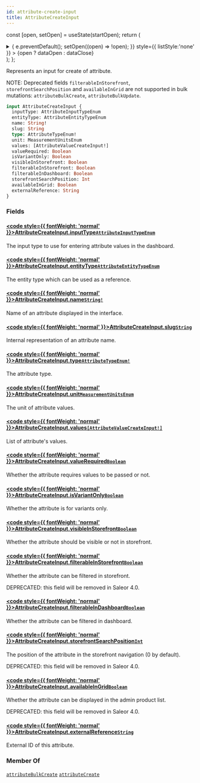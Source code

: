 ```yaml
---
id: attribute-create-input
title: AttributeCreateInput
---
```






const [open, setOpen] = useState(startOpen);
return (
<details {...(open ? { open: true } : {})} className="details" style={{ border:'none', boxShadow:'none', background:'var(--ifm-background-color)' }}>
<summary
onClick={(e) => {
e.preventDefault();
setOpen((open) => !open);
}}
style={{ listStyle:'none' }} >
{open ? dataOpen : dataClose}
</summary>
{open && children}
</details>
);
};

Represents an input for create of attribute.

NOTE: Deprecated fields `filterableInStorefront`, `storefrontSearchPosition` and `availableInGrid` are not supported in bulk mutations: `attributeBulkCreate`, `attributeBulkUpdate`.

```graphql
input AttributeCreateInput {
  inputType: AttributeInputTypeEnum
  entityType: AttributeEntityTypeEnum
  name: String!
  slug: String
  type: AttributeTypeEnum!
  unit: MeasurementUnitsEnum
  values: [AttributeValueCreateInput!]
  valueRequired: Boolean
  isVariantOnly: Boolean
  visibleInStorefront: Boolean
  filterableInStorefront: Boolean
  filterableInDashboard: Boolean
  storefrontSearchPosition: Int
  availableInGrid: Boolean
  externalReference: String
}
```

### Fields

#### [<code style={{ fontWeight: 'normal' }}>AttributeCreateInput.<b>inputType</b></code>](#)<Bullet />[`AttributeInputTypeEnum`](../../../api-reference/attributes/enums/attribute-input-type-enum.mdx) <Badge class="badge badge--secondary" text="enum"/> <Badge class="badge badge--secondary" text="attributes"/>

The input type to use for entering attribute values in the dashboard.

#### [<code style={{ fontWeight: 'normal' }}>AttributeCreateInput.<b>entityType</b></code>](#)<Bullet />[`AttributeEntityTypeEnum`](../../../api-reference/attributes/enums/attribute-entity-type-enum.mdx) <Badge class="badge badge--secondary" text="enum"/> <Badge class="badge badge--secondary" text="attributes"/>

The entity type which can be used as a reference.

#### [<code style={{ fontWeight: 'normal' }}>AttributeCreateInput.<b>name</b></code>](#)<Bullet />[`String!`](../../../api-reference/miscellaneous/scalars/string.mdx) <Badge class="badge badge--secondary" text="non-null"/> <Badge class="badge badge--secondary" text="scalar"/> <Badge class="badge badge--secondary" text="miscellaneous"/>

Name of an attribute displayed in the interface.

#### [<code style={{ fontWeight: 'normal' }}>AttributeCreateInput.<b>slug</b></code>](#)<Bullet />[`String`](../../../api-reference/miscellaneous/scalars/string.mdx) <Badge class="badge badge--secondary" text="scalar"/> <Badge class="badge badge--secondary" text="miscellaneous"/>

Internal representation of an attribute name.

#### [<code style={{ fontWeight: 'normal' }}>AttributeCreateInput.<b>type</b></code>](#)<Bullet />[`AttributeTypeEnum!`](../../../api-reference/attributes/enums/attribute-type-enum.mdx) <Badge class="badge badge--secondary" text="non-null"/> <Badge class="badge badge--secondary" text="enum"/> <Badge class="badge badge--secondary" text="attributes"/>

The attribute type.

#### [<code style={{ fontWeight: 'normal' }}>AttributeCreateInput.<b>unit</b></code>](#)<Bullet />[`MeasurementUnitsEnum`](../../../api-reference/miscellaneous/enums/measurement-units-enum.mdx) <Badge class="badge badge--secondary" text="enum"/> <Badge class="badge badge--secondary" text="miscellaneous"/>

The unit of attribute values.

#### [<code style={{ fontWeight: 'normal' }}>AttributeCreateInput.<b>values</b></code>](#)<Bullet />[`[AttributeValueCreateInput!]`](../../../api-reference/attributes/inputs/attribute-value-create-input.mdx) <Badge class="badge badge--secondary" text="list"/> <Badge class="badge badge--secondary" text="input"/> <Badge class="badge badge--secondary" text="attributes"/>

List of attribute's values.

#### [<code style={{ fontWeight: 'normal' }}>AttributeCreateInput.<b>valueRequired</b></code>](#)<Bullet />[`Boolean`](../../../api-reference/miscellaneous/scalars/boolean.mdx) <Badge class="badge badge--secondary" text="scalar"/> <Badge class="badge badge--secondary" text="miscellaneous"/>

Whether the attribute requires values to be passed or not.

#### [<code style={{ fontWeight: 'normal' }}>AttributeCreateInput.<b>isVariantOnly</b></code>](#)<Bullet />[`Boolean`](../../../api-reference/miscellaneous/scalars/boolean.mdx) <Badge class="badge badge--secondary" text="scalar"/> <Badge class="badge badge--secondary" text="miscellaneous"/>

Whether the attribute is for variants only.

#### [<code style={{ fontWeight: 'normal' }}>AttributeCreateInput.<b>visibleInStorefront</b></code>](#)<Bullet />[`Boolean`](../../../api-reference/miscellaneous/scalars/boolean.mdx) <Badge class="badge badge--secondary" text="scalar"/> <Badge class="badge badge--secondary" text="miscellaneous"/>

Whether the attribute should be visible or not in storefront.

#### [<code style={{ fontWeight: 'normal' }}>AttributeCreateInput.<b>filterableInStorefront</b></code>](#)<Bullet />[`Boolean`](../../../api-reference/miscellaneous/scalars/boolean.mdx) <Badge class="badge badge--secondary" text="scalar"/> <Badge class="badge badge--secondary" text="miscellaneous"/>

Whether the attribute can be filtered in storefront.

DEPRECATED: this field will be removed in Saleor 4.0.

#### [<code style={{ fontWeight: 'normal' }}>AttributeCreateInput.<b>filterableInDashboard</b></code>](#)<Bullet />[`Boolean`](../../../api-reference/miscellaneous/scalars/boolean.mdx) <Badge class="badge badge--secondary" text="scalar"/> <Badge class="badge badge--secondary" text="miscellaneous"/>

Whether the attribute can be filtered in dashboard.

#### [<code style={{ fontWeight: 'normal' }}>AttributeCreateInput.<b>storefrontSearchPosition</b></code>](#)<Bullet />[`Int`](../../../api-reference/miscellaneous/scalars/int.mdx) <Badge class="badge badge--secondary" text="scalar"/> <Badge class="badge badge--secondary" text="miscellaneous"/>

The position of the attribute in the storefront navigation (0 by default).

DEPRECATED: this field will be removed in Saleor 4.0.

#### [<code style={{ fontWeight: 'normal' }}>AttributeCreateInput.<b>availableInGrid</b></code>](#)<Bullet />[`Boolean`](../../../api-reference/miscellaneous/scalars/boolean.mdx) <Badge class="badge badge--secondary" text="scalar"/> <Badge class="badge badge--secondary" text="miscellaneous"/>

Whether the attribute can be displayed in the admin product list.

DEPRECATED: this field will be removed in Saleor 4.0.

#### [<code style={{ fontWeight: 'normal' }}>AttributeCreateInput.<b>externalReference</b></code>](#)<Bullet />[`String`](../../../api-reference/miscellaneous/scalars/string.mdx) <Badge class="badge badge--secondary" text="scalar"/> <Badge class="badge badge--secondary" text="miscellaneous"/>

External ID of this attribute.


<Badge text="Added in Saleor 3.10" class="badge badge--secondary margin-bottom--sm" />


### Member Of

[`attributeBulkCreate`](../../../api-reference/attributes/mutations/attribute-bulk-create.mdx) <Badge class="badge badge--secondary" text="mutation"/><Bullet />[`attributeCreate`](../../../api-reference/attributes/mutations/attribute-create.mdx) <Badge class="badge badge--secondary" text="mutation"/>
